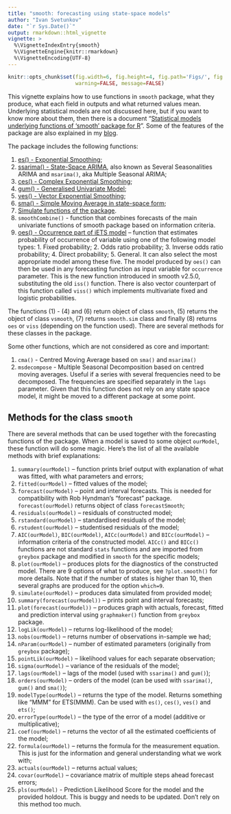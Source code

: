 ```yaml
---
title: "smooth: forecasting using state-space models"
author: "Ivan Svetunkov"
date: "`r Sys.Date()`"
output: rmarkdown::html_vignette
vignette: >
  %\VignetteIndexEntry{smooth}
  %\VignetteEngine{knitr::rmarkdown}
  %\VignetteEncoding{UTF-8}
---
```


```r
knitr::opts_chunk$set(fig.width=6, fig.height=4, fig.path='Figs/', fig.show='hold',
                      warning=FALSE, message=FALSE)
```

This vignette explains how to use functions in `smooth` package, what they produce, what each field in outputs and what returned values mean. Underlying statistical models are not discussed here, but if you want to know more about them, then there is a document "[Statistical models underlying functions of 'smooth' package for R](https://github.com/config-i1/smooth/blob/master/vignettes/smooth-Documentation.pdf)". Some of the features of the package are also explained in my [blog](https://forecasting.svetunkov.ru/en/tag/smooth/).

The package includes the following functions:

1. [es() - Exponential Smoothing](es.html);
2. [ssarima() - State-Space ARIMA](ssarima.html), also known as Several Seasonalities ARIMA and `msarima()`, aka Multiple Seasonal ARIMA;
3. [ces() - Complex Exponential Smoothing](ces.html);
4. [gum() - Generalised Univariate Model](gum.html);
5. [ves() - Vector Exponential Smoothing](ves.html);
6. [sma() - Simple Moving Average in state-space form](sma.html);
7. [Simulate functions of the package](simulate.html).
8. `smoothCombine()` - function that combines forecasts of the main univariate functions of smooth package based on information criteria.
9. [oes() - Occurrence part of iETS model](oes.html) -- function that estimates probability of occurrence of variable using one of the following model types: 1. Fixed probability; 2. Odds ratio probability; 3. Inverse odds ratio probability; 4. Direct probability; 5. General. It can also select the most appropriate model among these five. The model produced by `oes()` can then be used in any forecasting function as input variable for `occurrence` parameter. This is the new function introduced in smooth v2.5.0, substituting the old `iss()` function.
There is also vector counterpart of this function called `viss()` which implements multivariate fixed and logistic probabilities.

The functions (1) - (4) and (6) return object of class `smooth`, (5) returns the object of class `vsmooth`, (7) returns `smooth.sim` class and finally (8) returns `oes` or `viss` (depending on the function used). There are several methods for these classes in the package.

Some other functions, which are not considered as core and important:

1. `cma()` - Centred Moving Average based on `sma()` and `msarima()`
2. `msdecompose` - Multiple Seasonal Decomposition based on centred moving averages. Useful if a series with several frequencies need to be decomposed. The frequencies are specified separately in the `lags` parameter. Given that this function does not rely on any state space model, it might be moved to a different package at some point.

## Methods for the class `smooth`

There are several methods that can be used together with the forecasting functions of the package. When a model is saved to some object `ourModel`, these function will do some magic. Here's the list of all the available methods with brief explanations:

1. `summary(ourModel)` -- function prints brief output with explanation of what was fitted, with what parameters and errors;
2. `fitted(ourModel)` -- fitted values of the model;
3. `forecast(ourModel)` -- point and interval forecasts. This is needed for compatibility with Rob Hyndman's "forecast" package. `forecast(ourModel)` returns object of class `forecastSmooth`;
4. `residuals(ourModel)` -- residuals of constructed model;
5. `rstandard(ourModel)` -- standardised residuals of the model;
6. `rstudent(ourModel)` -- studentised residuals of the model;
7. `AIC(ourModel)`, `BIC(ourModel)`, `AICc(ourModel)` and `BICc(ourModel)` -- information criteria of the constructed model. `AICc()` and `BICc()` functions are not standard `stats` functions and are imported from `greybox` package and modified in `smooth` for the specific models;
8. `plot(ourModel)` -- produces plots for the diagnostics of the constructed model. There are 9 options of what to produce, see `?plot.smooth()` for more details. Note that if the number of states is higher than 10, then several graphs are produced for the option `which=9`.
9. `simulate(ourModel)` -- produces data simulated from provided model;
10. `summary(forecast(ourModel))` -- prints point and interval forecasts;
11. `plot(forecast(ourModel))` -- produces graph with actuals, forecast, fitted and prediction interval using `graphmaker()` function from `greybox` package.
12. `logLik(ourModel)` -- returns log-likelihood of the model;
13. `nobs(ourModel)` -- returns number of observations in-sample we had;
14. `nParam(ourModel)` -- number of estimated parameters (originally from `greybox` package);
15. `pointLik(ourModel)` -- likelihood values for each separate observation;
16. `sigma(ourModel)` -- variance of the residuals of the model;
17. `lags(ourModel)` -- lags of the model (used with `ssarima()` and `gum()`);
18. `orders(ourModel)` -- orders of the model (can be used with `ssarima()`, `gum()` and `sma()`);
19. `modelType(ourModel)` -- returns the type of the model. Returns something like "MMM" for ETS(MMM). Can be used with `es()`, `ces()`, `ves()` and `ets()`;
20. `errorType(ourModel)` -- the type of the error of a model (additive or multiplicative);
21. `coef(ourModel)` -- returns the vector of all the estimated coefficients of the model;
22. `formula(ourModel)` -- returns the formula for the measurement equation. This is just for the information and general understanding what we work with;
23. `actuals(ourModel)` -- returns actual values;
24. `covar(ourModel)` -- covariance matrix of multiple steps ahead forecast errors;
25. `pls(ourModel)` - Prediction Likelihood Score for the model and the provided holdout. This is buggy and needs to be updated. Don't rely on this method too much.
